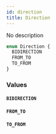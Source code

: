 ```yaml
---
id: direction
title: Direction
---
```



No description

```graphql
enum Direction {
  BIDIRECTION
  FROM_TO
  TO_FROM
}
```


### Values

#### `BIDIRECTION` 




#### `FROM_TO` 




#### `TO_FROM` 






